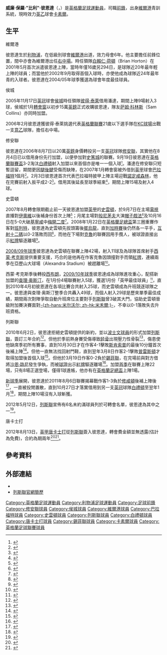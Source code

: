 {{noteTA
|G1=Football|G2=FACup|G3=列斯聯
|T=zh-hans:比利·帕伊特; zh-hk:比利·彼恩達;
|1=zh-hans:比利·帕伊特; zh-hk:比利·彼恩達;
|2=zh-hans:帕伊特; zh-hk:彼恩達;
|3=zh-hans:威廉·保罗·"比利"·帕伊特; zh-hk:威廉·保羅·"比利"·彼恩達;
|4=zh-hans:彼得·泰勒; zh-hk:彼得·泰萊;
|5=zh-hans:西蒙·考克斯; zh-hk:西蒙·確斯;
|6=zh-hans:查理·奥斯汀; zh-hk:查理·柯士甸;
}}
{{Infobox football biography 2
| playername          = 比利·彼恩達<br>''Billy Paynter''
| image               = 
| caption             = 
| fullname            = William Paul Paynter
| dateofbirth         = {{birth date and age|1984|7|13|df=y}}
| cityofbirth         = [[利物浦|利物浦]]
| countryofbirth      = [[英格蘭|英格蘭]]
| height              = {{height|m=1.83}}
| position            = [[前鋒_(足球)|前鋒]]
| currentclub         = [[卡莱尔联足球俱乐部|卡素爾]]
| clubnumber          = 9
| youthyears1         = 
| youthclubs1         = [[韦尔港足球俱乐部|維爾港]]
| years1              = 2000−2006
| clubs1              = [[韦尔港足球俱乐部|維爾港]]
| caps1               = 144
| goals1              = 30
| years2              = 2005−2006
| clubs2              = → [[赫尔城足球俱乐部|侯城]]
| caps2               = 9
| goals2              = 3
| years3              = 2006
| clubs3              = [[赫尔城足球俱乐部|侯城]]
| caps3               = 13
| goals3              = 0
| years4              = 2006
| clubs4              = → [[绍森德足球俱乐部|修安聯]]
| caps4               = 1
| goals4              = 0
| years5              = 2006−2007
| clubs5              = [[绍森德足球俱乐部|修安聯]]
| caps5               = 8
| goals5              = 0
| years6              = 2007
| clubs6              = → [[布拉德福德城足球俱乐部|巴拉福特]]
| caps6               = 15
| goals6              = 4
| years7              = 2007−2010
| clubs7              = [[斯温登足球俱乐部|史雲頓]]
| caps7               = 122
| goals7              = 45
| years8              = 2010−2012
| clubs8              = [[列斯聯足球會|列斯聯]]
| caps8               = 27
| goals8              = 3
| years9              = 2011−2012
| clubs9              = → [[布莱顿足球俱乐部|白禮頓]]
| caps9               = 10
| goals9              = 0
| years10             = 2012−2014
| clubs10             = [[唐卡斯特流浪足球俱乐部|唐卡士打]]
| caps10              = 46
| goals10             = 13
| years11             = 2014
| clubs11             = → [[谢菲尔德联足球俱乐部|錫菲聯]]
| caps11              = 13  
| goals11             = 0
| years12             = 2014–
| clubs12             = [[卡莱尔联足球俱乐部|卡素爾]]
| caps12              = 14   
| goals12             = 0
| totalcaps           = 
| totalgoals          = 
| nationalyears1      = 
| nationalteam1       = 
| nationalcaps1       = 
| nationalgoals1      = 
| medaltemplates      = 
| club-update         = 2013年10月25日 (五) 12:31 (UTC)
| nationalteam-update = 
}}

'''威廉·保羅·"比利"·彼恩達'''（{{lang-en|'''William Paul "Billy" Paynter'''}}，{{bd|1984年|7月13日|catIdx=Paynter, Billy}}）是[[英格蘭|英格蘭]][[英式足球|足球]][[運動員|運動員]]，司職[[前鋒_(足球)|前鋒]]，出身[[韦尔港足球俱乐部|維爾港]]青訓系統，現時效力[[英乙|英乙]]球會[[卡莱尔联足球俱乐部|卡素爾]]。

==生平==
;維爾港
彼恩達生於[[利物浦|利物浦]]，在低級別球會[[韦尔港足球俱乐部|維爾港]]出道，效力母會6年。他主要擔任前鋒位置，間中亦會為維爾港出任[[中場|右中場]]。時任領隊[[白賴仁·荷頓|白賴仁·荷頓]]（Brian Horton）在2001年5月首次派遣彼恩達上陣，當時年僅16歲另294日，是球隊近20年最年輕上陣的球員；而當他於2002年9月取得首個入球時，亦使他成為球隊近24年最年青的入球者。彼恩達在2004/05年球季獲選為球會年度最佳球員。

;侯城
2005年11月17日[[英冠|英冠]]球會[[赫尔城足球俱乐部|侯城]]時任領隊[[彼得·泰勒|彼得·泰萊]]借用潘達，期間上陣9場射入3球，侯城於1月[[轉會窗|轉會窗]]以初步15萬[[英鎊|英鎊]]正式收購彼恩達，隊友[[Sam_Collins_(footballer)|萨姆·科林斯]]（Sam Collins）亦同時加盟。 

2006年2月彼恩達獲彼得·泰萊挑選代表[[英格蘭足球聯賽|英格蘭聯賽]]21歲以下選手隊在[[KC球場|KC球場]]出戰一支[[意乙|意乙]]球隊，擔任右中場。

;修安聯
彼恩達在2006年8月7日以20萬[[英鎊|英鎊]]身價轉投另一支[[英冠|英冠]]球隊[[绍森德足球俱乐部|修安聯]]，其實他在8月4日已以借用身份先行加盟，以便參加對[[斯托克城足球俱乐部|史篤城]]的聯賽。9月19日彼恩達在[[英格蘭聯賽盃|英格蘭聯賽盃]]3-2淘汰[[布莱顿足球俱乐部|白禮頓]]射入加盟以來首個亦是唯一一個入球<small><ref>{{cite web |language=en |url=http://news.b，bc.co.uk/sport1/hi/football/league_cup/5351646.stm |title=Southend 3-2 Brighton |publisher=[[BBC|BBC]] Sport |date=2006-09-19 |accessdate=2010-04-06 }}{{dead link|date=2018年3月 |bot=InternetArchiveBot |fix-attempted=yes }}</ref></small>。潘達在修安聯只短暫逗留，期間更因[[腿後腱|腿後腱]]受傷而缺陣，在2007年1月轉會窗被外借到[[英甲|英甲]]球會[[布拉德福德城足球俱乐部|巴拉福特]]1個月<small><ref>{{cite web |language=en |url=http://news.bbc.co.uk/sport1/hi/football/teams/b/bradford_city/6317871.stm |title=Bantams get Paynter, Dyer & Youga |publisher=[[BBC|BBC]] Sport |date=2007-01-31 |accessdate=2010-04-06 |archive-date=2007-02-10 |archive-url=https://web.archive.org/web/20070210190448/http://news.bbc.co.uk/sport1/hi/football/teams/b/bradford_city/6317871.stm |dead-url=no }}</ref></small>。2月3日彼恩達首次代表巴拉福特披甲上陣主場迎戰[[诺丁汉森林足球俱乐部|諾定咸森林]]，他在完賽前射入扳平成2-2<small><ref>{{cite web |language=en |url=http://news.bbc.co.uk/sport1/hi/football/eng_div_2/6305199.stm |title=Bradford 2-2 Nottm Forest |publisher=[[BBC|BBC]] Sport |date=2007-02-03 |accessdate=2010-04-06 |archive-date=2007-02-12 |archive-url=https://web.archive.org/web/20070212230451/http://news.bbc.co.uk/sport1/hi/football/eng_div_2/6305199.stm |dead-url=no }}</ref></small>。借用其後延長至球季結束<small><ref>{{cite web |language=en |url=http://news.bbc.co.uk/sport1/hi/football/teams/b/bradford_city/6403795.stm |title=Bradford extend Paynter loan stay |publisher=[[BBC|BBC]] Sport |date=2007-02-28 |accessdate=2010-04-06 |archive-date=2007-03-10 |archive-url=https://web.archive.org/web/20070310050946/http://news.bbc.co.uk/sport1/hi/football/teams/b/bradford_city/6403795.stm |dead-url=no }}</ref></small>，期間上陣15場及射入4球。

;史雲頓
2007年8月轉會限期截止前一天彼恩達加盟[[英甲|英甲]]的[[斯温登足球俱乐部|史雲頓]]，於9月7日在主場[[電視|電視]]直播對[[约维尔足球俱乐部|伊奧維]]以後補身份首次上陣<small><ref>{{cite web |language=en |url=http://news.bbc.co.uk/sport1/hi/football/eng_div_2/6973876.stm |title=Swindon 0-1 Yeovil |publisher=[[BBC|BBC]] Sport |date=2007-09-07 |accessdate=2010-04-06}}</ref></small>；月尾主場對[[伯恩茅斯足球俱乐部|般尼茅夫]]大演[[帽子戲法|帽子戲法]]<small><ref>{{cite web |language=en |url=http://news.bbc.co.uk/sport1/hi/football/eng_div_2/6996404.stm |title=Swindon 4-1 Bournemouth |publisher=[[BBC|BBC]] Sport |date=2007-09-22 |accessdate=2010-04-06}}</ref></small>及10月16日在5-0大破[[吉林汉姆足球俱乐部|基寧咸]]中[[梅開二度|梅開二度]]<small><ref>{{cite web |language=en |url=http://news.bbc.co.uk/sport1/hi/football/eng_div_2/7019637.stm |title=Swindon 5-0 Gillingham |publisher=[[BBC|BBC]] Sport |date=2007-10-16 |accessdate=2010-04-06 |archive-date=2007-10-11 |archive-url=https://web.archive.org/web/20071011112212/http://news.bbc.co.uk/sport1/hi/football/eng_div_2/7019637.stm |dead-url=no }}</ref></small>。2008年1月22日在[[英格蘭足總盃|英格蘭足總盃]]第三圈重賽作客對[[巴尼特足球俱乐部|班列特]]，彼恩達為史雲頓先拔頭籌後[[烏龍球|擺烏龍]]，直到[[加時賽|加時賽]]後仍然各一平手，[[互射十二碼|互射十二碼]]以0-2落敗而回<small><ref>{{cite web |language=en |url=http://news.bbc.co.uk/sport1/hi/football/fa_cup/7197842.stm |title=Barnet 1-1 Swindon (aet) |publisher=[[BBC|BBC]] Sport |date=2008-01-22 |accessdate=2010-04-06}}</ref></small>，而他在下場對[[克鲁足球俱乐部|克魯]]的聯賽因用手攬人，被球證直接出示[[紅牌|紅牌]]驅逐離場<small><ref>{{cite web |language=en |url=http://news.bbc.co.uk/sport1/hi/football/eng_div_2/7197690.stm |title=Crewe 0-0 Swindon |publisher=[[BBC|BBC]] Sport |date=2008-01-26 |accessdate=2010-04-06}}</ref></small>。

[[2008年至2009年英格蘭足球甲級聯賽|2008/09年球季]]彼恩達為史雲頓在聯賽上陣42場，射入11球及為球隊首席射手[[西蒙·考克斯|西蒙·考克斯]]提供重要支援，巧合的是他再在作客克魯因頭撞對手而領[[紅牌|紅牌]]，連續兩季在亞歷山大球場（Alexandra Stadium）被趕離場<small><ref>{{cite news |language=en |url=http://news.bbc.co.uk/sport2/hi/football/eng_div_2/7764738.stm |title=Crewe 1-0 Swindon |publisher=[[BBC|BBC]] Sport |date=2008-12-13 |accessdate=2010-04-06 |archive-date=2016-03-07 |archive-url=https://web.archive.org/web/20160307080708/http://news.bbc.co.uk/sport2/hi/football/eng_div_2/7764738.stm |dead-url=no }}</ref></small>。

西蒙·考克斯季後轉投[[西布罗姆维奇足球俱乐部|西布朗]]，[[2009年至2010年英格蘭足球甲級聯賽|2009/10年球季]]彼恩達成為球隊進攻重心，配搭新加盟的[[查理·奥斯汀|查理·奥斯汀]]，在1月份4場聯賽射入5球，獲選1月份「英甲最佳球員」<small><ref>{{cite news |language=en |url=http://www.football-league.co.uk/league1/news/20100206/paynter-named-player-of-the-month_2248206_1957047/0,,10794,00.html |title=PAYNTER NAMED PLAYER OF THE MONTH |publisher=[[英格蘭足球聯賽|''football-league.co.uk'']] |date=2010-02-06 |accessdate=2010-04-06 }}{{dead link|date=2018年3月 |bot=InternetArchiveBot |fix-attempted=yes }}</ref></small>，直到2010年4月初彼恩達在各項比賽合共射入25球，而史雲頓成為升班競逐球隊之一。彼恩達與查理·奥斯汀整季合共轟入49球，而個人射入29球是歷來單季最佳成績，期間兩次對陣爭取自動升班席位主要對手[[列斯聯足球會|列斯聯]]曾3破其大門，協助史雲頓晉級附加賽決賽面對[[米尔沃尔足球俱乐部|-{zh-hans:米尔沃尔; zh-hk:米禾爾;}-]]，不幸以0-1落敗失去升班資格。

;列斯聯
2010年6月2日，彼恩達拒絕史雲頓提供的新約，並以[[波士文裁決|波士文球員]]的形式加盟[[列斯聯足球會|列斯聯]]，簽訂三年合約<ref>{{cite news |language=en |url=http://news.bbc.co.uk/sport2/hi/football/teams/l/leeds_united/8717142.stm |title=Leeds United sign Swindon Town's Billy Paynter |publisher=[[英國廣播公司|BBC Sport]] |date=2010-06-02 |accessdate=2010-06-03 |archive-date=2021-03-10 |archive-url=https://web.archive.org/web/20210310060634/http://news.bbc.co.uk/sport2/hi/football/teams/l/leeds_united/8717142.stm |dead-url=no }}</ref>。但他於季前熱身賽受傷導致[[胫骨|胫骨]]出現壓力性骨裂<ref>{{cite news |language=en |url=http://www.yorkshireeveningpost.co.uk/sport/leeds_united_testing_time_for_paynter_1_2254121 |title=Leeds United: Testing time for Paynter |publisher=''yorkshireeveningpost.co.uk'' |date=20110-9-24 |accessdate=2011-10-28 |archive-url=https://web.archive.org/web/20110424061648/http://www.yorkshireeveningpost.co.uk/sport/leeds_united_testing_time_for_paynter_1_2254121 |archive-date=2011-04-24 |dead-url=yes }}</ref>，傷患使他缺席季初所有賽事，直到10月30日才在作客4-1擊敗[[斯坎索普联足球俱乐部|斯肯索普]]的最後10分鐘首次後補上陣<ref>{{cite news |language=en |url=http://www.leedsunited.com/news/20101030/howson-hat-trick-seals-away-success_2247585_2200860 |title=HOWSON HAT-TRICK SEALS AWAY SUCCESS |publisher=[[列斯聯足球會|''leedsunited.com'']] |date=2010-10-30 |accessdate=2011-10-28 |archive-date=2016-03-03 |archive-url=https://web.archive.org/web/20160303214529/http://www.leedsunited.com/news/20101030/howson-hat-trick-seals-away-success_2247585_2200860 |dead-url=no }}</ref>。但他一直無法找回射門鞋，直到翌年3月8日作客2-1擊敗[[普雷斯顿足球俱乐部|普雷斯頓]]才取得加盟後首個入球<ref>{{cite news |language=en |url=http://news.bbc.co.uk/sport2/hi/football/eng_div_1/9415423.stm |title=Preston 1-2 Leeds |publisher=''[[BBC_Sport|BBC Sport]]'' |date=2011-03-08 |accessdate=2011-10-28 |archive-date=2021-03-09 |archive-url=https://web.archive.org/web/20210309205028/http://news.bbc.co.uk/sport2/hi/football/eng_div_1/9415423.stm |dead-url=no }}</ref>。但他於3月19日作客0-2負於[[谢菲尔德联足球俱乐部|錫菲聯]]，在完場前與對方借將[[沙恩·路尼|沙恩·路尼]]發生爭執，而被[[球證|球證]]出示[[紅牌|紅牌]]驅逐離場<ref>{{cite news |language=en |url=http://news.bbc.co.uk/sport2/hi/football/eng_div_1/9426555.stm |title=Sheff Utd 2-0 Leeds |publisher=''[[BBC_Sport|BBC Sport]]'' |date=2011-03-19 |accessdate=2011-10-28 |archive-date=2018-10-03 |archive-url=https://web.archive.org/web/20181003050234/http://news.bbc.co.uk/sport2/hi/football/eng_div_1/9426555.stm |dead-url=no }}</ref>。加盟[[列斯聯2010年至2011年球季|首季]]在聯賽上陣22場，只有8場正選登場，僅得1球進帳，他亦有在[[英格蘭足總盃|英格蘭足總盃]]上陣1場。

[[列斯聯2011年至2012年球季|新球季]]展開，彼恩達於2011年8月6日聯賽揭幕戰作客1-3負於[[南安普顿足球俱乐部|修咸頓]]後補上陣後<ref>{{cite news |language=en |url=http://news.bbc.co.uk/sport2/hi/football/eng_div_1/14351913.stm |title=Southampton 3-1 Leeds |publisher=''[[BBC_Sport|BBC Sport]]'' |date=2011-08-06 |accessdate=2011-10-28 |archive-date=2011-08-11 |archive-url=https://web.archive.org/web/20110811204930/http://news.bbc.co.uk/sport2/hi/football/eng_div_1/14351913.stm |dead-url=no }}</ref>，一直被投閒置散，直到10月27日才落實借用到另一支[[英冠|英冠]]球隊[[布莱顿足球俱乐部|白禮頓]]至翌年1月<ref>{{cite news |language=en |url=http://www.skysports.com/story/0,19528,12875_7268848,00.html |title=Seagulls swoop for Paynter |publisher=''Sky Sports'' |date=2011-10-27 |accessdate=2011-10-28 |archive-date=2016-03-10 |archive-url=https://web.archive.org/web/20160310102308/http://www.skysports.com/story/0,19528,12875_7268848,00.html |dead-url=no }}</ref>，期間上陣10場沒有入球斬獲。

2012年5月12日，[[列斯聯足球會|列斯聯]]宣佈有6名未約滿球員列於可轉會名單，彼恩達為其中之一<ref>{{cite news |language=en |url=http://www.bbc.co.uk/sport/0/football/17927080 |title=Leeds United place six on transfer list and release five more |publisher=''[[BBC_Sport|BBC Sport]]'' |date=2012-05-12 |accessdate=2013-10-25 |archive-date=2012-09-18 |archive-url=https://web.archive.org/web/20120918172332/http://www.bbc.co.uk/sport/0/football/17927080 |dead-url=no }}</ref>。

;唐卡士打
2012年8月13日，[[英甲|英甲]][[唐卡斯特流浪足球俱乐部|唐卡士打]]從[[列斯聯足球會|列斯聯]]簽入彼恩達，轉會費金額並無透露(估計為免費)，合約為期兩年<ref>{{cite news |language=en |url=http://www.bbc.co.uk/sport/0/football/19016277 |title=Leeds United striker Billy Paynter moves to Doncaster |publisher=''[[BBC_Sport|BBC Sport]]'' |date=2012-08-13 |accessdate=2013-10-25 |archive-date=2012-08-30 |archive-url=https://web.archive.org/web/20120830120142/http://www.bbc.co.uk/sport/0/football/19016277 |dead-url=no }}</ref><ref>{{cite news |language=en |url=http://www.dailystar.co.uk/sport/football/267289/Leeds-striker-Billy-Paynter-joins-Doncaster |title=Leeds striker Billy Paynter joins Doncaster |publisher=''Daily Star'' |date=2012-08-15 |accessdate=2013-10-25 |archive-date=2015-09-24 |archive-url=https://web.archive.org/web/20150924015326/http://www.dailystar.co.uk/sport/football/267289/Leeds-striker-Billy-Paynter-joins-Doncaster |dead-url=no }}</ref>。

==參考資料==
{{reflist}}

==外部連結==
*{{soccerbase|24697|比利·潘達}}
*[https://web.archive.org/web/20111102063820/http://www.leedsunited.com/page/PlayerProfiles/0,,10273~19165,00.html 列斯聯官網簡歷]

{{DEFAULTSORT:Paynter, Billy}}
[[Category:英格蘭足球運動員|Category:英格蘭足球運動員]]
[[Category:利物浦足球運動員|Category:利物浦足球運動員]]
[[Category:足球前鋒|Category:足球前鋒]]
[[Category:修安聯球員|Category:修安聯球員]]
[[Category:侯城球員|Category:侯城球員]]
[[Category:維爾港球員|Category:維爾港球員]]
[[Category:巴拉福特球員|Category:巴拉福特球員]]
[[Category:史雲頓球員|Category:史雲頓球員]]
[[Category:列斯聯球員|Category:列斯聯球員]]
[[Category:白禮頓球員|Category:白禮頓球員]]
[[Category:唐卡士打球員|Category:唐卡士打球員]]
[[Category:錫菲聯球員|Category:錫菲聯球員]]
[[Category:卡素爾球員|Category:卡素爾球員]]
[[Category:英格蘭足球聯賽球員|Category:英格蘭足球聯賽球員]]